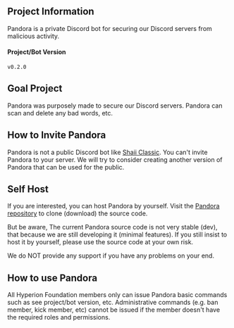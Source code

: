 ## Project Information
Pandora is a private Discord bot for securing our Discord servers from malicious activity.

#### Project/Bot Version
`v0.2.0`

## Goal Project
Pandora was purposely made to secure our Discord servers. Pandora can scan and delete any bad words, etc.

## How to Invite Pandora
Pandora is not a public Discord bot like [Shaii Classic](/project/shaii-classic). You can't invite Pandora to your server.
We will try to consider creating another version of Pandora that can be used for the public.

## Self Host
If you are interested, you can host Pandora by yourself. Visit the [Pandora repository](https://github.com/hyperion-foundation/pandora) to clone (download) the source code.

But be aware, The current Pandora source code is not very stable (dev), that because we are still developing it (minimal features). If you still insist to host it by yourself, please use the source code at your own risk.

We do NOT provide any support if you have any problems on your end.

## How to use Pandora
All Hyperion Foundation members only can issue Pandora basic commands such as see project/bot version, etc. 
Administrative commands (e.g. ban member, kick member, etc) cannot be issued if the member doesn't have the required roles and permissions.
